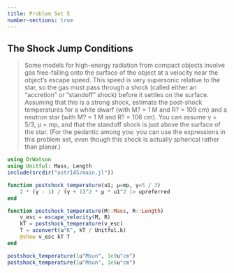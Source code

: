```yaml
---
title: Problem Set 5
number-sections: true
---
```


## The Shock Jump Conditions

> Some models for high-energy radiation from compact objects involve gas free-falling onto the surface of the object at a velocity near the object’s escape speed. This speed is very supersonic relative to the star, so the gas must pass through a shock (called either  an “accretion” or “standoff” shock) before it settles on the surface. Assuming that  this is a strong shock, estimate the post-shock temperatures for a white dwarf (with  M? = 1 M and R? = 109 cm) and a neutron star (with M? = 1 M and R? = 106 cm).  You can assume γ = 5/3, μ = mp, and that the standoff shock is just above the surface  of the star. (For the pedantic among you: you can use the expressions in this problem  set, even though this shock is actually spherical rather than planar.)

```julia
using DrWatson
using Unitful: Mass, Length
include(srcdir("astr145/main.jl"))
```

```julia
function postshock_temperature(u1; μ=mp, γ=5 / 3)
    2 * (γ - 1) / (γ + 1)^2 * μ * u1^2 |> upreferred
end

function postshock_temperature(M::Mass, R::Length)
    v_esc = escape_velocity(M, R)
    kT = postshock_temperature(v_esc)
    T = uconvert(u"K", kT / Unitful.k)
    @show v_esc kT T
end

postshock_temperature(1u"Msun", 1e9u"cm")
postshock_temperature(1u"Msun", 1e6u"cm")
```
